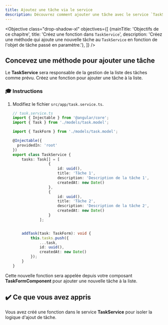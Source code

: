 ```yaml
---
title: Ajoutez une tâche via le service
description: Découvrez comment ajouter une tâche avec le service `TaskService` dans votre application Angular.
---
```



<Objective class="drop-shadow-xl" objectives={[
{mainTitle: 'Objectifs de ce chapitre', title: 'Créez une fonction dans `TaskService`', description: 'Créez une méthode qui ajoute une nouvelle tâche au `TaskService` en fonction de l\'objet de tâche passé en paramètre.'},
]} />

## Concevez une méthode pour ajouter une tâche

Le **TaskService** sera responsable de la gestion de la liste des tâches comme prévu.
Créez une fonction pour ajouter une tâche à la liste.

### 🎓 Instructions

<Steps>

1. Modifiez le fichier `src/app/task.service.ts`.

    ```typescript ins={"importer le type TaskForm": 4-5} ins={"Ajoutez la fonction addTask": 26-32}
    // task.service.ts
    import { Injectable } from '@angular/core';
    import { Task } from './models/task.model';

    import { TaskForm } from './models/task.model';

    @Injectable({
      providedIn: 'root'
    })
    export class TaskService {
        tasks: Task[] = [
                    {
                        id: uuid(),
                        title: 'Tâche 1',
                        description: 'Description de la tâche 1',
                        createdAt: new Date()
                    },
                    {
                        id: uuid(),
                        title: 'Tâche 2',
                        description: 'Description de la tâche 2',
                        createdAt: new Date()
                    }
                ];


        addTask(task: TaskForm): void {
            this.tasks.push({
                ...task,
                id: uuid(),
                createdAt: new Date()
            });
        }
    }
    ```

</Steps>

Cette nouvelle fonction sera appelée depuis votre composant **TaskFormComponent** pour ajouter une nouvelle tâche à la liste.

## ✔️ Ce que vous avez appris

Vous avez créé une fonction dans le service **TaskService** pour isoler la logique d'ajout de tâche.
